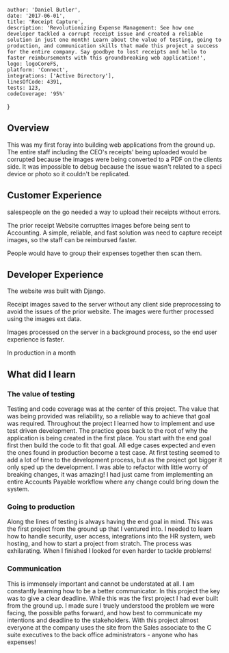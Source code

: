 
    author: 'Daniel Butler',
    date: '2017-06-01',
    title: 'Receipt Capture',
    description: 'Revolutionizing Expense Management: See how one developer tackled a corrupt receipt issue and created a reliable solution in just one month! Learn about the value of testing, going to production, and communication skills that made this project a success for the entire company. Say goodbye to lost receipts and hello to faster reimbursements with this groundbreaking web application!',
    logo: logoCoreFS,
    platform: 'Connect',
    integrations: ['Active Directory'],
    linesOfCode: 4391,
    tests: 123,
    codeCoverage: '95%'
}


## Overview
This was my first foray into building web applications from the ground up. 
The entire staff including the CEO's receipts' being uploaded would be corrupted because
the images were being converted to a PDF on the clients side. 
It was impossible to debug because the issue wasn't related to a speci device or photo so it couldn't be replicated. 

## Customer Experience
salespeople on the go needed a way to upload their receipts without errors. 

The prior receipt Website corrupttes images before being sent to Accounting. A simple, reliable, and fast solution was need to capture receipt images, 
so the staff can be reimbursed faster.

People would have to group their expenses together then scan them. 


## Developer Experience
The website was built with Django. 

Receipt images saved to the server without any client side preprocessing to avoid the issues of the prior website. 
The images were further processed  using the images ext data. 

Images processed on the server in a background process, so the end user experience is faster. 


In production in a month



## What did I learn
### The value of testing
Testing and code coverage was at the center of this project. The value that was being provided was reliability, so a reliable way to achieve that goal was required.
Throughout the project I learned how to implement and use test driven development. The practice goes back to the root of why the application is being created in the first place.
You start with the end goal first then build the code to fit that goal. All edge cases expected and even the ones found in production become a test case.
At first testing seemed to add a lot of time to the development process, but as the project got bigger it only sped up the development.
I was able to refactor with little worry of breaking changes, it was amazing! I had just came from implementing an entire Accounts Payable workflow where any change could bring down the system.

### Going to production
Along the lines of testing is always having the end goal in mind. This was the first project from the ground up that I ventured into.
I needed to learn how to handle security, user access, integrations into the HR system, web hosting, and how to start a project from stratch.
The process was exhilarating. When I finished I looked for even harder to tackle problems!

### Communication
This is immensely important and cannot be understated at all. I am constantly learning how to be a better communicator.
In this project the key was to give a clear deadline. While this was the first project I had ever built from the ground up.
I made sure I truely understood the problem we were facing, the possible paths forward, and how best to communicate my intentions and deadline to the stakeholders.
With this project almost everyone at the company uses the site from the Sales associate to the C suite executives to the back office administrators - anyone who has expenses!

